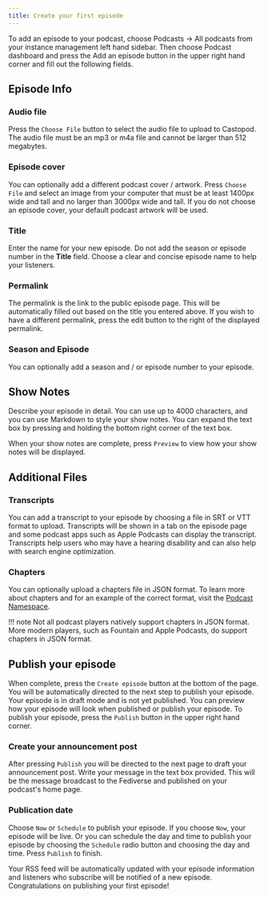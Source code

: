 ```yaml
---
title: Create your first episode
---
```


To add an episode to your podcast, choose Podcasts -> All podcasts from your instance management left hand sidebar.
Then choose Podcast dashboard and press the Add an episode button in the upper right hand corner and fill out the
following fields.

## Episode Info

### Audio file

Press the `Choose File` button to select the audio file to upload to Castopod. The audio file must be an mp3 or m4a
file and cannot be larger than 512 megabytes.

### Episode cover

You can optionally add a different podcast cover / artwork. Press `Choose File` and select an image from your computer
that must be at least 1400px wide and tall and no larger than 3000px wide and tall. If you do not choose an
episode cover, your default podcast artwork will be used.

### Title

Enter the name for your new episode. Do not add the season or episode number in the **Title** field. Choose a clear
and concise episode name to help your listeners.

### Permalink

The permalink is the link to the public episode page. This will be automatically filled out based on the title
you entered above. If you wish to have a different permalink, press the edit button to the right of the
displayed permalink.

### Season and Episode

You can optionally add a season and / or episode number to your episode.

## Show Notes

Describe your episode in detail. You can use up to 4000 characters, and you can use Markdown to style your show
notes. You can expand the text box by pressing and holding the bottom right corner of the text box.

When your show notes are complete, press `Preview` to view how your show notes will be displayed.

## Additional Files

### Transcripts

You can add a transcript to your episode by choosing a file in SRT or VTT format to upload. Transcripts will be
shown in a tab on the episode page and some podcast apps such as Apple Podcasts can display the transcript.  
Transcripts help users who may have a hearing disability and can also help with search engine optimization.

### Chapters

You can optionally upload a chapters file in JSON format. To learn more about chapters and for an example of the
correct format, visit the [Podcast Namespace](https://github.com/Podcastindex-org/podcast-namespace/blob/main/chapters/jsonChapters.md).

!!! note
Not all podcast players natively support chapters in JSON format. More modern players, such as Fountain and
Apple Podcasts, do support chapters in JSON format.

## Publish your episode

When complete, press the `Create episode` button at the bottom of the page. You will be automatically directed to
the next step to publish your episode. Your episode is in draft mode and is not yet published. You can preview
how your episode will look when published or publish your episode. To publish your episode, press the `Publish` button
in the upper right hand corner.

### Create your announcement post

After pressing `Publish` you will be directed to the next page to draft your announcement post. Write your message
in the text box provided. This will be the message broadcast to the Fediverse and published on your podcast's home
page.

### Publication date

Choose `Now` or `Schedule` to publish your episode. If you choose `Now`, your episode will be live. Or you can
schedule the day and time to publish your episode by choosing the `Schedule` radio button and choosing the day and
time. Press `Publish` to finish.

Your RSS feed will be automatically updated with your episode information and listeners who subscribe will be
notified of a new episode. Congratulations on publishing your first episode!
